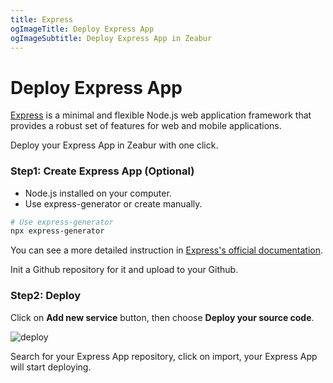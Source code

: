 ```yaml
---
title: Express
ogImageTitle: Deploy Express App
ogImageSubtitle: Deploy Express App in Zeabur
---
```


# Deploy Express App

[Express](https://expressjs.com/) is a minimal and flexible Node.js web application framework that provides a robust set of features for web and mobile applications.

Deploy your Express App in Zeabur with one click.

### Step1: Create Express App (Optional)

- Node.js installed on your computer.
- Use express-generator or create manually.

```bash
# Use express-generator
npx express-generator
```

You can see a more detailed instruction in [Express's official documentation](https://expressjs.com/en/starter/installing.html).

Init a Github repository for it and upload to your Github.

### Step2: Deploy

Click on **Add new service** button, then choose **Deploy your source code**.

![deploy](/framework/deploy.png)

Search for your Express App repository, click on import, your Express App will start deploying.

